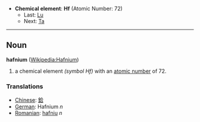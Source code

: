 *'''Chemical element''': '''Hf''' (Atomic Number: 72)
**Last: [[Lutetium|Lu]]
**Next: [[Tantalum|Ta]]
----
== Noun ==
'''hafnium''' ([[en:Hafnium|Wikipedia:Hafnium]])

# a chemical element ''(symbol Hf)'' with an [[atomic number]] of 72.

===Translations===
*[[Chinese]]: [[鉿]]
*[[German]]: Hafnium ''n''
*[[Romanian]]: [[hafniu]] ''n''